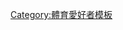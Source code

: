 {{Userbox
  |border-c = blue
  |border-s = 1
  |id-c     = #ffffff
  |id-s     = 
  |id-fc    = #000099
  |info-c   = #ccccff
  |info-s   = 10
  |info-fc  = black
  |id       = 永遠的52
  |info     = 這個用户喜歡[[陳金鋒|<span style="color:#0000ff;">'''陳金鋒'''</span>]]，認為他是[[中華職棒|中職]]的一名傳奇性打者。
}}<noinclude>
[[Category:體育愛好者模板]]
</noinclude>